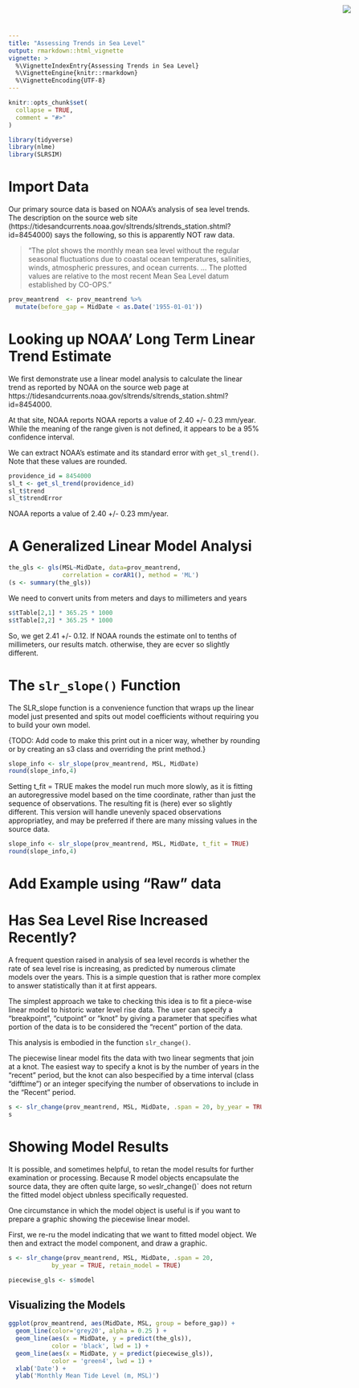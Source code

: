```yaml
---
title: "Assessing Trends in Sea Level"
output: rmarkdown::html_vignette
vignette: >
  %\VignetteIndexEntry{Assessing Trends in Sea Level}
  %\VignetteEngine{knitr::rmarkdown}
  %\VignetteEncoding{UTF-8}
---
```


```r
knitr::opts_chunk$set(
  collapse = TRUE,
  comment = "#>"
)
```

<img
    src="https://www.cascobayestuary.org/wp-content/uploads/2014/04/logo_sm.jpg"
    style="position:absolute;top:10px;right:50px;" />


```r
library(tidyverse)
library(nlme)
library(SLRSIM)
```

# Import Data
Our primary source data is based on NOAA's analysis of sea level trends.  The
description on the source web site
(https://tidesandcurrents.noaa.gov/sltrends/sltrends_station.shtml?id=8454000)
says the following, so this is apparently NOT raw data.

> "The plot shows the monthly mean sea level without the regular seasonal
fluctuations due to coastal ocean temperatures, salinities, winds,
atmospheric pressures, and ocean currents. ... The plotted values are relative
to the most recent Mean Sea Level datum established by CO-OPS."

```r
prov_meantrend  <- prov_meantrend %>%
  mutate(before_gap = MidDate < as.Date('1955-01-01'))
```

# Looking up NOAA' Long Term Linear Trend Estimate
We first demonstrate use a linear model analysis to calculate the linear trend 
as reported by NOAA on the source web page at 
https://tidesandcurrents.noaa.gov/sltrends/sltrends_station.shtml?id=8454000.

At that site, NOAA reports NOAA reports a value of 2.40 +/- 0.23 mm/year.  While
the meaning of the range given is not defined, it appears to be a 95% confidence 
interval.

We can extract NOAA's estimate and its standard error with `get_sl_trend()`.
Note that these values are rounded.
```r
providence_id = 8454000
sl_t <- get_sl_trend(providence_id)
sl_t$trend
sl_t$trendError
```
NOAA reports a value of 2.40 +/- 0.23 mm/year.

#  A Generalized Linear Model Analysi
```r
the_gls <- gls(MSL~MidDate, data=prov_meantrend,
               correlation = corAR1(), method = 'ML')
(s <- summary(the_gls))
```
We need to convert units from meters and days to millimeters and years
```r
s$tTable[2,1] * 365.25 * 1000
s$tTable[2,2] * 365.25 * 1000

```

So, we get 2.41 +/- 0.12.  If NOAA rounds the estimate onl to tenths of 
millimeters, our results match.  otherwise, they are ecver so slightly different.


# The `slr_slope()` Function
The SLR_slope function is a convenience function that wraps up the linear model 
just presented and spits out model coefficients without requiring you to build
your own model.

{TODO:  Add code to make this print out in a nicer way, whether by rounding or 
by creating an s3 class and overriding the print method.}

```r
slope_info <- slr_slope(prov_meantrend, MSL, MidDate)
round(slope_info,4)
```

Setting t_fit = TRUE makes the model run much more slowly, as it is fitting an
autoregressive model based on the time coordinate, rather than just the sequence
of observations.  The resulting fit is (here) ever so slightly different.  This 
version will handle unevenly spaced observations appropriatley, and may be 
preferred if there are many missing values in the source data.

```r
slope_info <- slr_slope(prov_meantrend, MSL, MidDate, t_fit = TRUE)
round(slope_info,4)
```

# Add Example using "Raw" data


# Has Sea Level Rise Increased Recently?
A frequent question raised in analysis of sea level records is whether the rate
of sea level rise is increasing, as predicted by numerous climate models over
the years. This is a simple question that is rather more complex to answer
statistically than it at first appears.

The simplest approach we take to checking this idea is to fit a piece-wise
linear model to historic water level rise data.  The user can specify a 
"breakpoint", "cutpoint" or "knot" by giving a parameter that specifies what 
portion of the data is to be considered the "recent" portion of the data.

This analysis is embodied in the function `slr_change()`.

The piecewise linear model fits the data with two linear segments that join at a
knot.  The easiest way to specify a knot is by the number of years in the
"recent" period, but the knot can also bespecified by a time interval (class
"difftime") or an integer specifying the number of observations to include in
the "Recent" period.

```r
s <- slr_change(prov_meantrend, MSL, MidDate, .span = 20, by_year = TRUE)
s
```

# Showing Model Results
It is possible, and sometimes helpful, to retan the model results for further
examination or processing. Because R model objects encapsulate the source data, 
they are often quite large, so `we`slr_change()` does not return the fitted 
model object ubnless specifically requested.

One circumstance in which the model object is useful is if you want to prepare
a graphic showing the piecewise linear model.

First, we re-ru the model indicating that we want to fitted model object.
We then and extract the model component, and draw a graphic.
```r
s <- slr_change(prov_meantrend, MSL, MidDate, .span = 20, 
            by_year = TRUE, retain_model = TRUE)
```
```r
piecewise_gls <- s$model
```


## Visualizing the Models
```r
ggplot(prov_meantrend, aes(MidDate, MSL, group = before_gap)) +
  geom_line(color='grey20', alpha = 0.25 ) +
  geom_line(aes(x = MidDate, y = predict(the_gls)),
            color = 'black', lwd = 1) +
  geom_line(aes(x = MidDate, y = predict(piecewise_gls)),
            color = 'green4', lwd = 1) +
  xlab('Date') + 
  ylab('Monthly Mean Tide Level (m, MSL)')
```

